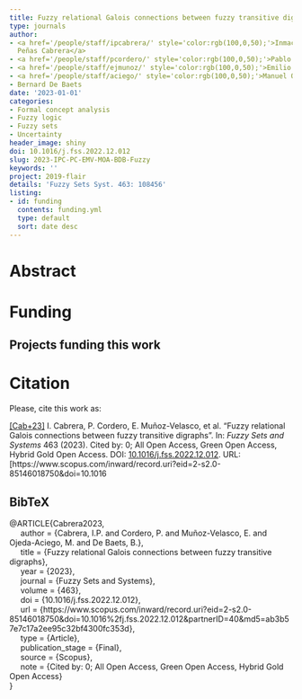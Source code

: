 ```yaml
---
title: Fuzzy relational Galois connections between fuzzy transitive digraphs
type: journals
author:
- <a href='/people/staff/ipcabrera/' style='color:rgb(100,0,50);'>Inmaculada de las
  Peñas Cabrera</a>
- <a href='/people/staff/pcordero/' style='color:rgb(100,0,50);'>Pablo Cordero Ortega</a>
- <a href='/people/staff/ejmunoz/' style='color:rgb(100,0,50);'>Emilio Muñoz Velasco</a>
- <a href='/people/staff/aciego/' style='color:rgb(100,0,50);'>Manuel Ojeda Aciego</a>
- Bernard De Baets
date: '2023-01-01'
categories:
- Formal concept analysis
- Fuzzy logic
- Fuzzy sets
- Uncertainty
header_image: shiny
doi: 10.1016/j.fss.2022.12.012
slug: 2023-IPC-PC-EMV-MOA-BDB-Fuzzy
keywords: ''
project: 2019-flair
details: 'Fuzzy Sets Syst. 463: 108456'
listing:
- id: funding
  contents: funding.yml
  type: default
  sort: date desc
---
```





# Abstract




# Funding
::: {.callout-note appearance='minimal' collapse=false}
## Projects funding this work

:::{#funding}
:::
:::




# Citation
Please, cite this work as:


<a name=bib-Cabrera2023></a>[[Cab+23]](#cite-Cabrera2023) I. Cabrera, P. Cordero, E. Muñoz-Velasco, et al. “Fuzzy relational Galois connections between fuzzy transitive digraphs”. In: _Fuzzy Sets and Systems_ 463 (2023). Cited by: 0; All Open Access, Green Open Access, Hybrid Gold Open Access. DOI: [10.1016/j.fss.2022.12.012](https://doi.org/10.1016%2Fj.fss.2022.12.012). URL: [https://www.scopus.com/inward/record.uri?eid=2-s2.0-85146018750&doi=10.1016

::: {.callout-note appearance="minimal" collapse=true}

## BibTeX

@ARTICLE{Cabrera2023,<br>&nbsp;&nbsp;&nbsp;&nbsp;	author = {Cabrera, I.P. and Cordero, P. and Muñoz-Velasco, E. and Ojeda-Aciego, M. and De Baets, B.},<br>&nbsp;&nbsp;&nbsp;&nbsp;	title = {Fuzzy relational Galois connections between fuzzy transitive digraphs},<br>&nbsp;&nbsp;&nbsp;&nbsp;	year = {2023},<br>&nbsp;&nbsp;&nbsp;&nbsp;	journal = {Fuzzy Sets and Systems},<br>&nbsp;&nbsp;&nbsp;&nbsp;	volume = {463},<br>&nbsp;&nbsp;&nbsp;&nbsp;	doi = {10.1016/j.fss.2022.12.012},<br>&nbsp;&nbsp;&nbsp;&nbsp;	url = {https://www.scopus.com/inward/record.uri?eid=2-s2.0-85146018750&doi=10.1016%2fj.fss.2022.12.012&partnerID=40&md5=ab3b57e7c17a2ee95c32bf4300fc353d},<br>&nbsp;&nbsp;&nbsp;&nbsp;	type = {Article},<br>&nbsp;&nbsp;&nbsp;&nbsp;	publication_stage = {Final},<br>&nbsp;&nbsp;&nbsp;&nbsp;	source = {Scopus},<br>&nbsp;&nbsp;&nbsp;&nbsp;	note = {Cited by: 0; All Open Access, Green Open Access, Hybrid Gold Open Access}<br>}

:::

